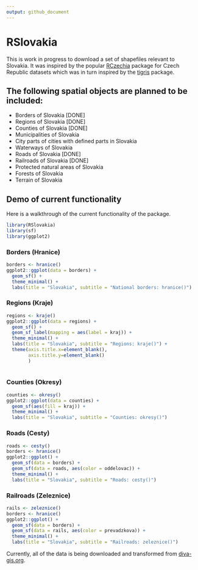```yaml
---
output: github_document
---
```


# RSlovakia

This is work in progress to download a set of shapefiles relevant to Slovakia. It was inspired by the popular [RCzechia](https://github.com/jlacko/RCzechia) package for Czech Republic datasets which was in turn inspired by the [tigris](https://github.com/walkerke/tigris) package.

## The following spatial objects are planned to be included:

* Borders of Slovakia [DONE]
* Regions of Slovakia [DONE]
* Counties of Slovakia [DONE]
* Municipalities of Slovakia
* City parts of cities with defined parts in Slovakia
* Waterways of Slovakia
* Roads of Slovakia [DONE]
* Railroads of Slovakia [DONE]
* Protected natural areas of Slovakia
* Forests of Slovakia
* Terrain of Slovakia

## Demo of current functionality

Here is a walkthrough of the current functionality of the package.

```r

library(RSlovakia)
library(sf)
library(ggplot2)

```

### Borders (Hranice)

```r

borders <- hranice()
ggplot2::ggplot(data = borders) +
  geom_sf() +
  theme_minimal() +
  labs(title = "Slovakia", subtitle = "National borders: hranice()")

```

### Regions (Kraje)

```r

regions <- kraje()
ggplot2::ggplot(data = regions) +
  geom_sf() +
  geom_sf_label(mapping = aes(label = kraj)) +
  theme_minimal() +
  labs(title = "Slovakia", subtitle = "Regions: kraje()") +
  theme(axis.title.x=element_blank(),
        axis.title.y=element_blank()
        )
  
```

### Counties (Okresy)

```r

counties <- okresy()
ggplot2::ggplot(data = counties) +
  geom_sf(aes(fill = kraj)) +
  theme_minimal() +
  labs(title = "Slovakia", subtitle = "Counties: okresy()")

```

### Roads (Cesty)

```r

roads <- cesty()
borders <- hranice()
ggplot2::ggplot() +
  geom_sf(data = borders) +
  geom_sf(data = roads, aes(color = oddelovac)) +
  theme_minimal() +
  labs(title = "Slovakia", subtitle = "Roads: cesty()")

```

### Railroads (Zeleznice)

```r

rails <- zeleznice()
borders <- hranice()
ggplot2::ggplot() +
  geom_sf(data = borders) +
  geom_sf(data = rails, aes(color = prevadzkova)) +
  theme_minimal() +
  labs(title = "Slovakia", subtitle = "Railroads: zeleznice()")

```

Currently, all of the data is being downloaded and transformed from [diva-gis.org](http://www.diva-gis.org/gdata).
